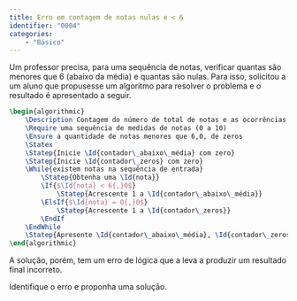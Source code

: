 ```yaml
---
title: Erro em contagem de notas nulas e < 6
identifier: "0004"
categories:
    - "Básico"
---
```


::: {.exercicio avalia="false"}
Um professor precisa, para uma sequência de notas, verificar quantas são menores que 6 (abaixo da média) e quantas são nulas. Para isso, solicitou a um aluno que propusesse um algoritmo para resolver o problema e o resultado é apresentado a seguir.

```latex {.pseudocode}
\begin{algorithmic}
    \Description Contagem do número de total de notas e as ocorrências notas menores que 6,0 e de notas~0,0
    \Require uma sequência de medidas de notas (0 a 10)
    \Ensure a quantidade de notas menores que 6,0, de zeros
    \Statex
    \Statep{Inicie \Id{contador\_abaixo\_média} com zero}
    \Statep{Inicie \Id{contador\_zeros} com zero}
    \While{existem notas na sequência de entrada}
        \Statep{Obtenha uma \Id{nota}}
        \If{$\Id{nota} < 6{,}0$}
            \Statep{Acrescente 1 a \Id{contador\_abaixo\_média}}
        \ElsIf{$\Id{nota} = 0{,}0$}
            \Statep{Acrescente 1 a \Id{contador\_zeros}}
        \EndIf
    \EndWhile
    \Statep{Apresente \Id{contador\_abaixo\_média}, \Id{contador\_zeros}}
\end{algorithmic}
```

A solução, porém, tem um erro de lógica que a leva a produzir um resultado final incorreto.

Identifique o erro e proponha uma solução.
:::